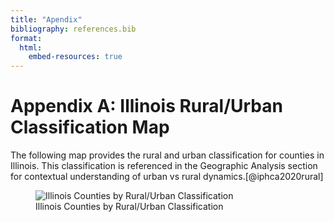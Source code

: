 ```yaml
---
title: "Apendix"
bibliography: references.bib  
format: 
  html:
    embed-resources: true
---
```


# Appendix A: Illinois Rural/Urban Classification Map

The following map provides the rural and urban classification for counties in Illinois. This classification is referenced in the Geographic Analysis section for contextual understanding of urban vs rural dynamics.[@iphca2020rural]

![Illinois Counties by Rural/Urban Classification](images/rural_urban_county_classification.png)

